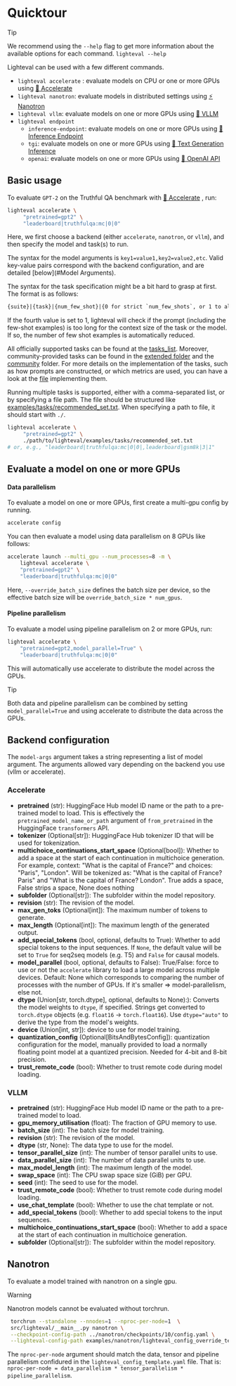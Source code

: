 # Quicktour


> [!TIP]
> We recommend using the `--help` flag to get more information about the
> available options for each command.
> `lighteval --help`

Lighteval can be used with a few different commands.

- `lighteval accelerate` : evaluate models on CPU or one or more GPUs using [🤗
  Accelerate](https://github.com/huggingface/accelerate)
- `lighteval nanotron`: evaluate models in distributed settings using [⚡️
  Nanotron](https://github.com/huggingface/nanotron)
- `lighteval vllm`: evaluate models on one or more GPUs using [🚀
  VLLM](https://github.com/vllm-project/vllm)
- `lighteval endpoint`
    - `inference-endpoint`: evaluate models on one or more GPUs using [🔗
  Inference Endpoint](https://huggingface.co/inference-endpoints/dedicated)
    - `tgi`: evaluate models on one or more GPUs using [🔗 Text Generation Inference](https://huggingface.co/docs/text-generation-inference/en/index)
    - `openai`: evaluate models on one or more GPUs using [🔗 OpenAI API](https://platform.openai.com/)

## Basic usage

To evaluate `GPT-2` on the Truthful QA benchmark with [🤗
  Accelerate](https://github.com/huggingface/accelerate) , run:

```bash
lighteval accelerate \
     "pretrained=gpt2" \
     "leaderboard|truthfulqa:mc|0|0"
```

Here, we first choose a backend (either `accelerate`, `nanotron`, or `vllm`), and then specify the model and task(s) to run.

The syntax for the model arguments is `key1=value1,key2=value2,etc`.
Valid key-value pairs correspond with the backend configuration, and are detailed [below](#Model Arguments).

The syntax for the task specification might be a bit hard to grasp at first. The format is as follows:

```txt
{suite}|{task}|{num_few_shot}|{0 for strict `num_few_shots`, or 1 to allow a reduction}
```

If the fourth value is set to 1, lighteval will check if the prompt (including the few-shot examples) is too long for the context size of the task or the model.
If so, the number of few shot examples is automatically reduced.

All officially supported tasks can be found at the [tasks_list](available-tasks).
Moreover, community-provided tasks can be found in the
[extended folder](https://github.com/huggingface/lighteval/tree/main/src/lighteval/tasks/extended) and the
[community](https://github.com/huggingface/lighteval/tree/main/community_tasks) folder.
For more details on the implementation of the tasks, such as how prompts are constructed, or which metrics are used, you can have a look at the
[file](https://github.com/huggingface/lighteval/blob/main/src/lighteval/tasks/default_tasks.py)
implementing them.

Running multiple tasks is supported, either with a comma-separated list, or by specifying a file path.
The file should be structured like [examples/tasks/recommended_set.txt](https://github.com/huggingface/lighteval/blob/main/examples/tasks/recommended_set.txt).
When specifying a path to file, it should start with `./`.

```bash
lighteval accelerate \
     "pretrained=gpt2" \
     ./path/to/lighteval/examples/tasks/recommended_set.txt
# or, e.g., "leaderboard|truthfulqa:mc|0|0|,leaderboard|gsm8k|3|1"
```

## Evaluate a model on one or more GPUs

#### Data parallelism

To evaluate a model on one or more GPUs, first create a multi-gpu config by running.

```bash
accelerate config
```

You can then evaluate a model using data parallelism on 8 GPUs like follows:

```bash
accelerate launch --multi_gpu --num_processes=8 -m \
    lighteval accelerate \
    "pretrained=gpt2" \
    "leaderboard|truthfulqa:mc|0|0"
```

Here, `--override_batch_size` defines the batch size per device, so the effective
batch size will be `override_batch_size * num_gpus`.

#### Pipeline parallelism

To evaluate a model using pipeline parallelism on 2 or more GPUs, run:

```bash
lighteval accelerate \
    "pretrained=gpt2,model_parallel=True" \
    "leaderboard|truthfulqa:mc|0|0"
```

This will automatically use accelerate to distribute the model across the GPUs.

> [!TIP]
> Both data and pipeline parallelism can be combined by setting
> `model_parallel=True` and using accelerate to distribute the data across the
GPUs.

## Backend configuration

The `model-args` argument takes a string representing a list of model
argument. The arguments allowed vary depending on the backend you use (vllm or
accelerate).

### Accelerate

- **pretrained** (str):
    HuggingFace Hub model ID name or the path to a pre-trained
    model to load. This is effectively the `pretrained_model_name_or_path`
    argument of `from_pretrained` in the HuggingFace `transformers` API.
- **tokenizer** (Optional[str]): HuggingFace Hub tokenizer ID that will be
    used for tokenization.
- **multichoice_continuations_start_space** (Optional[bool]): Whether to add a
    space at the start of each continuation in multichoice generation.
    For example, context: "What is the capital of France?" and choices: "Paris", "London".
    Will be tokenized as: "What is the capital of France? Paris" and "What is the capital of France? London".
    True adds a space, False strips a space, None does nothing
- **subfolder** (Optional[str]): The subfolder within the model repository.
- **revision** (str): The revision of the model.
- **max_gen_toks** (Optional[int]): The maximum number of tokens to generate.
- **max_length** (Optional[int]): The maximum length of the generated output.
- **add_special_tokens** (bool, optional, defaults to True): Whether to add special tokens to the input sequences.
   If `None`, the default value will be set to `True` for seq2seq models (e.g. T5) and
    `False` for causal models.
- **model_parallel** (bool, optional, defaults to False):
    True/False: force to use or not the `accelerate` library to load a large
    model across multiple devices.
    Default: None which corresponds to comparing the number of processes with
        the number of GPUs. If it's smaller => model-parallelism, else not.
- **dtype** (Union[str, torch.dtype], optional, defaults to None):):
    Converts the model weights to `dtype`, if specified. Strings get
    converted to `torch.dtype` objects (e.g. `float16` -> `torch.float16`).
    Use `dtype="auto"` to derive the type from the model's weights.
- **device** (Union[int, str]): device to use for model training.
- **quantization_config** (Optional[BitsAndBytesConfig]): quantization
    configuration for the model, manually provided to load a normally floating point
    model at a quantized precision. Needed for 4-bit and 8-bit precision.
- **trust_remote_code** (bool): Whether to trust remote code during model
    loading.

### VLLM

- **pretrained** (str): HuggingFace Hub model ID name or the path to a pre-trained model to load.
- **gpu_memory_utilisation** (float): The fraction of GPU memory to use.
- **batch_size** (int): The batch size for model training.
- **revision** (str): The revision of the model.
- **dtype** (str, None): The data type to use for the model.
- **tensor_parallel_size** (int): The number of tensor parallel units to use.
- **data_parallel_size** (int): The number of data parallel units to use.
- **max_model_length** (int): The maximum length of the model.
- **swap_space** (int): The CPU swap space size (GiB) per GPU.
- **seed** (int): The seed to use for the model.
- **trust_remote_code** (bool): Whether to trust remote code during model loading.
- **use_chat_template** (bool): Whether to use the chat template or not.
- **add_special_tokens** (bool): Whether to add special tokens to the input sequences.
- **multichoice_continuations_start_space** (bool): Whether to add a space at the start of each continuation in multichoice generation.
- **subfolder** (Optional[str]): The subfolder within the model repository.

## Nanotron

To evaluate a model trained with nanotron on a single gpu.

> [!WARNING]
> Nanotron models cannot be evaluated without torchrun.


```bash
 torchrun --standalone --nnodes=1 --nproc-per-node=1  \
 src/lighteval/__main__.py nanotron \
 --checkpoint-config-path ../nanotron/checkpoints/10/config.yaml \
 --lighteval-config-path examples/nanotron/lighteval_config_override_template.yaml
 ```

The `nproc-per-node` argument should match the data, tensor and pipeline
parallelism confidured in the `lighteval_config_template.yaml` file.
That is: `nproc-per-node = data_parallelism * tensor_parallelism *
pipeline_parallelism`.
